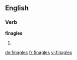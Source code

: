 ==English==

===Verb===
'''finagles'''

# {{third-person singular of|finagle}}

[[de:finagles]]
[[fr:finagles]]
[[vi:finagles]]